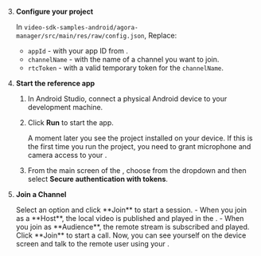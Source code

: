 <PlatformWrapper platform="android">

3. **Configure your project**

    In `video-sdk-samples-android/agora-manager/src/main/res/raw/config.json`, Replace:

    * `appId` - with your app ID from [<Vg k="CONSOLE" />](https://console.agora.io/).
    * `channelName` - with the name of a channel you want to join.
    * `rtcToken` - with a valid temporary token for the `channelName`.

1.  **Start the <Vpl k="NAME" /> reference app**

    1. In Android Studio, connect a physical Android device to your development machine.
    
    1. Click **Run** to start the app.

        A moment later you see the project installed on your device. If this is the first time you run the project, you need to grant microphone and camera access to your <Vpl k="CLIENT"/>.

    1. From the main screen of the <Vpl k="CLIENT" />, choose **<Vpd k="NAME" />** from the dropdown and then select **Secure authentication with tokens**.

1. **Join a Channel**

    <ProductWrapper product="{['interactive-live-streaming', 'broadcast-streaming']}">
    Select an option and click **Join** to start a session.
    - When you join as a **Host**, the local video is published and played in the <Vpl k="CLIENT"/>.
    - When you join as **Audience**, the remote stream is subscribed and played.
    </ProductWrapper>

    <ProductWrapper product="video-calling">
    Click **Join** to start a call. Now, you can see yourself on the device screen and talk to the remote user using your <Vpl k="CLIENT"/>.
    </ProductWrapper>

</PlatformWrapper>
